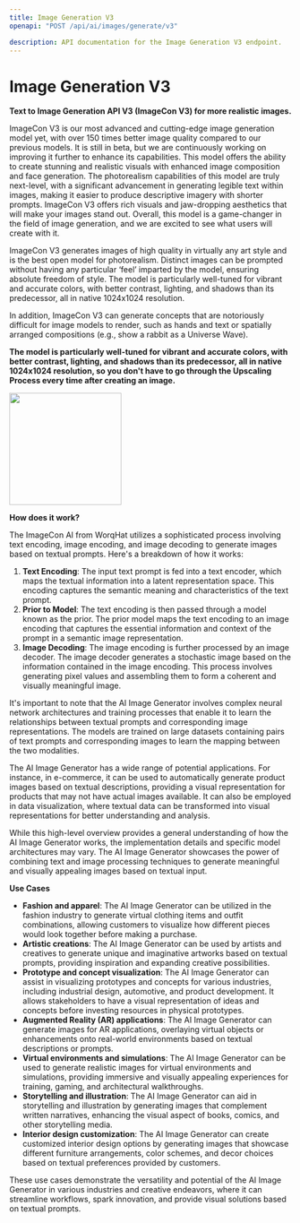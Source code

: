 ```yaml
---
title: Image Generation V3
openapi: "POST /api/ai/images/generate/v3"

description: API documentation for the Image Generation V3 endpoint.
---
```


# Image Generation V3

**Text to Image Generation API V3 (ImageCon V3) for more realistic images.**

ImageCon V3 is our most advanced and cutting-edge image generation model yet, with over 150 times better image quality compared to our previous models. It is still in beta, but we are continuously working on improving it further to enhance its capabilities. This model offers the ability to create stunning and realistic visuals with enhanced image composition and face generation. The photorealism capabilities of this model are truly next-level, with a significant advancement in generating legible text within images, making it easier to produce descriptive imagery with shorter prompts. ImageCon V3 offers rich visuals and jaw-dropping aesthetics that will make your images stand out. Overall, this model is a game-changer in the field of image generation, and we are excited to see what users will create with it.

ImageCon V3 generates images of high quality in virtually any art style and is the best open model for photorealism. Distinct images can be prompted without having any particular ‘feel’ imparted by the model, ensuring absolute freedom of style. The model is particularly well-tuned for vibrant and accurate colors, with better contrast, lighting, and shadows than its predecessor, all in native 1024x1024 resolution.

In addition, ImageCon V3 can generate concepts that are notoriously difficult for image models to render, such as hands and text or spatially arranged compositions (e.g., show a rabbit as a Universe Wave).

**The model is particularly well-tuned for vibrant and accurate colors, with better contrast, lighting, and shadows than its predecessor, all in native 1024x1024 resolution, so you don't have to go through the Upscaling Process every time after creating an image.**

<img height="200" src="/images/image_generation.png" />

**How does it work?**

The ImageCon AI from WorqHat utilizes a sophisticated process involving text encoding, image encoding, and image decoding to generate images based on textual prompts. Here's a breakdown of how it works:

1. **Text Encoding**: The input text prompt is fed into a text encoder, which maps the textual information into a latent representation space. This encoding captures the semantic meaning and characteristics of the text prompt.
2. **Prior to Model**: The text encoding is then passed through a model known as the prior. The prior model maps the text encoding to an image encoding that captures the essential information and context of the prompt in a semantic image representation.
3. **Image Decoding**: The image encoding is further processed by an image decoder. The image decoder generates a stochastic image based on the information contained in the image encoding. This process involves generating pixel values and assembling them to form a coherent and visually meaningful image.

It's important to note that the AI Image Generator involves complex neural network architectures and training processes that enable it to learn the relationships between textual prompts and corresponding image representations. The models are trained on large datasets containing pairs of text prompts and corresponding images to learn the mapping between the two modalities.

The AI Image Generator has a wide range of potential applications. For instance, in e-commerce, it can be used to automatically generate product images based on textual descriptions, providing a visual representation for products that may not have actual images available. It can also be employed in data visualization, where textual data can be transformed into visual representations for better understanding and analysis.

While this high-level overview provides a general understanding of how the AI Image Generator works, the implementation details and specific model architectures may vary. The AI Image Generator showcases the power of combining text and image processing techniques to generate meaningful and visually appealing images based on textual input.

**Use Cases**

- **Fashion and apparel**: The AI Image Generator can be utilized in the fashion industry to generate virtual clothing items and outfit combinations, allowing customers to visualize how different pieces would look together before making a purchase.
- **Artistic creations**: The AI Image Generator can be used by artists and creatives to generate unique and imaginative artworks based on textual prompts, providing inspiration and expanding creative possibilities.
- **Prototype and concept visualization**: The AI Image Generator can assist in visualizing prototypes and concepts for various industries, including industrial design, automotive, and product development. It allows stakeholders to have a visual representation of ideas and concepts before investing resources in physical prototypes.
- **Augmented Reality (AR) applications**: The AI Image Generator can generate images for AR applications, overlaying virtual objects or enhancements onto real-world environments based on textual descriptions or prompts.
- **Virtual environments and simulations**: The AI Image Generator can be used to generate realistic images for virtual environments and simulations, providing immersive and visually appealing experiences for training, gaming, and architectural walkthroughs.
- **Storytelling and illustration**: The AI Image Generator can aid in storytelling and illustration by generating images that complement written narratives, enhancing the visual aspect of books, comics, and other storytelling media.
- **Interior design customization**: The AI Image Generator can create customized interior design options by generating images that showcase different furniture arrangements, color schemes, and decor choices based on textual preferences provided by customers.

These use cases demonstrate the versatility and potential of the AI Image Generator in various industries and creative endeavors, where it can streamline workflows, spark innovation, and provide visual solutions based on textual prompts.